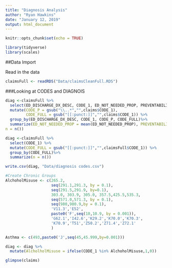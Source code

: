 ```yaml
---
title: "Diagnosis Analysis"
author: "Ryan Hawkins"
date: "January 12, 2019"
output: html_document
---
```


```r
knitr::opts_chunk$set(echo = TRUE)

```


```r
library(tidyverse)
library(scales)
```

##Data Import

Read in the data

```r
claimsFull <- readRDS("Data/claimsCleanFull.RDS")
```

###Looking at CODES and DIAGNOIS

```r
diag <-claimsFull %>% 
  select(ED_DISCHARGE_DX_DESC, CODE_1, ED_NOT_NEEDED_PROP, PREVENTABILITY) %>% 
  mutate(CODE_P = gsub("\\..*","",claims$CODE_1),
         CODE_FULL = gsub("[[:punct:]]","",claims$CODE_1)) %>% 
  group_by(ED_DISCHARGE_DX_DESC, CODE_1, CODE_P, CODE_FULL)%>%
  summarize(ED_NOT_NEEDED_PROP = mean(ED_NOT_NEEDED_PROP), PREVENTABILITY = mean(PREVENTABILITY),
n = n())
```

```r
diag <-claimsFull %>% 
  select(CODE_1) %>% 
  mutate(CODE_FULL = gsub("[[:punct:]]","",claimsFull$CODE_1)) %>% 
  group_by(CODE_FULL)%>%
  summarize(n = n())

write.csv(diag, "Data/diagnosis codes.csv")
```

```r

#Create Chronic Groups
AlchoholMisuse <- c(265.2,
                    seq(291.1,291.3, by = 0.1),
                    seq(291.5,291.9, by=0.1),
                    303.0, 303.9, 305.0, 357.5,425.5,535.3,
                    seq(571.0,571.3, by = 0.1),
                    seq(980,980.9,by = 0.1),
                    'V11.3','E52',
                    paste0('F',seq(10,10.9, by = 0.001)),
                    'G62.1','I42.6','K29.2','K70.0','K70.3',
                    'K70.9','T51','Z50.2','Z71.4','Z72.1'
                    )

Asthma <- c(493,paste0('J',seq(45,45.999,by=0.001)))

diag <- diag %>%
  mutate(AlcholholMisuse = ifelse(CODE_1 %in% AlchoholMisuse,1,0))

glimpse(claims)
```

